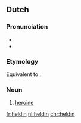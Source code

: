 {{also|Heldin}}
==Dutch==

===Pronunciation===
* {{IPA|/ɦɛlˈdɪn/|lang=nl}}
* {{audio|Nl-heldin.ogg|Audio|lang=nl}}

===Etymology===
Equivalent to {{suf|nl|held|in}}.

===Noun===
{{nl-noun|f|-en|heldinnetje|m=held}}

# [[heroine]]

[[fr:heldin]]
[[nl:heldin]]
[[chr:heldin]]